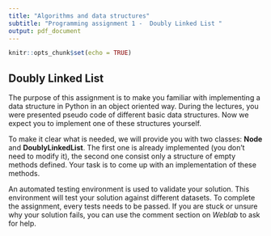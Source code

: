 ```yaml
---
title: "Algorithms and data structures"
subtitle: "Programming assignment 1 -  Doubly Linked List "
output: pdf_document
---
```


```r
knitr::opts_chunk$set(echo = TRUE)
```

## Doubly Linked List 

The purpose of this assignment is to make you familiar with implementing a data structure in Python in an object oriented way.
During the lectures, you were presented pseudo code of different basic data structures. Now we expect you to implement one of these structures yourself.

To make it clear what is needed, we will provide you with two classes: **Node** and **DoublyLinkedList**. The first one is already implemented (you don't need to modify it), the second one consist only a structure of empty methods defined. Your task is to come up with an implementation of these methods.

An automated testing environment is used to validate your solution. This environment will test your solution against different datasets. To complete the assignment, every tests needs to be passed. If you are stuck or unsure why your solution fails, you can use the comment section on *Weblab* to ask for help.

